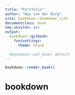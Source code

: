 ```yaml
---
title: "Portfolio"
author: "Bas van der Burg"
site: bookdown::bookdown_site
documentclass: book
new_session: yes
output:
  bookdown::gitbook: 
    fontsettings:
      theme: black
  
  #bookdown::pdf_book: default
---
```



```r
bookdown::render_book()
```

# bookdown
